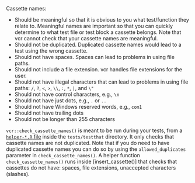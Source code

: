 Cassette names:

- Should be meaningful so that it is obvious to you what test/function
they relate to. Meaningful names are important so that you can quickly
determine to what test file or test block a cassette belongs. Note that
vcr cannot check that your cassette names are meaningful.
- Should not be duplicated. Duplicated cassette names would lead to
a test using the wrong cassette.
- Should not have spaces. Spaces can lead to problems in using file paths.
- Should not include a file extension. vcr handles file extensions for
the user.
- Should not have illegal characters that can lead to problems in using
file paths: `/`, `?`, `<`, `>`, `\\`, `:`, `*`, `|`, and `\"`
- Should not have control characters, e.g., `\n`
- Should not have just dots, e.g., `.` or `..`
- Should not have Windows reserved words, e.g., `com1`
- Should not have trailing dots
- Should not be longer than 255 characters

`vcr::check_cassette_names()` is meant to be run during your tests, from a [`helper-*.R` file](https://testthat.r-lib.org/reference/test_dir.html#special-files) inside the `tests/testthat` directory. 
It only checks that cassette names are not duplicated.
Note that if you do need to have duplicated cassette names you can do so by using the `allowed_duplicates` parameter in `check_cassette_names()`. 
A helper function `check_cassette_names()` runs inside [insert_cassette()] that checks that cassettes do not have: spaces, file extensions, unaccepted characters (slashes).
